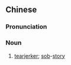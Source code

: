 {{also|惨片}}
==Chinese==
{{zh-forms|s=惨片}}

===Pronunciation===
{{zh-pron
|m=cǎnpiàn,cǎnpiān,er=y,2er=y
|c=caam2 pin3-2
|cat=n
}}

===Noun===
{{zh-noun}}

# [[tearjerker]]; [[sob]]-[[story]]